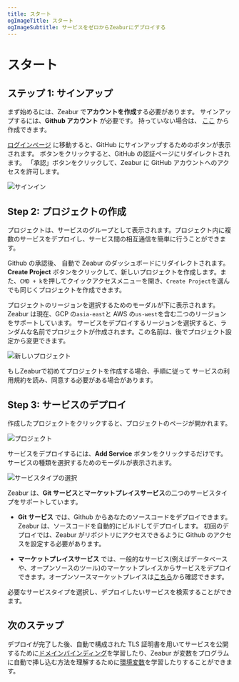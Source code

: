 ```yaml
---
title: スタート
ogImageTitle: スタート
ogImageSubtitle: サービスをゼロからZeaburにデプロイする
---
```



# スタート

## ステップ 1: サインアップ

まず始めるには、Zeabur で**アカウントを作成**する必要があります。
サインアップするには、**Github アカウント** が必要です。 持っていない場合は、 [ここ](https://github.com/join) から作成できます。

[ログインページ](https://dash.zeabur.com/login) に移動すると、GitHub にサインアップするためのボタンが表示されます。
ボタンをクリックすると、GitHub の認証ページにリダイレクトされます。 「承認」ボタンをクリックして、Zeabur に GitHub アカウントへのアクセスを許可します。

![サインイン](/start/sign-in.png)

## Step 2: プロジェクトの作成

プロジェクトは、サービスのグループとして表示されます。プロジェクト内に複数のサービスをデプロイし、サービス間の相互通信を簡単に行うことができます。

Github の承認後、 自動で Zeabur のダッシュボードにリダイレクトされます。
**Create Project** ボタンをクリックして、新しいプロジェクトを作成します。また、`CMD + k`を押してクイックアクセスメニューを開き、`Create Project`を選んでも同じくプロジェクトを作成できます。

プロジェクトのリージョンを選択するためのモーダルが下に表示されます。Zeabur は現在、GCP の`asia-east`と AWS の`us-west`を含む二つのリージョンをサポートしています。
サービスをデプロイするリージョンを選択すると、ランダムな名前でプロジェクトが作成されます。この名前は、後でプロジェクト設定から変更できます。

![新しいプロジェクト](/start/create-project.png)

<Callout>
  もしZeaburで初めてプロジェクトを作成する場合、手順に従って
  サービスの利用規約を読み、同意する必要がある場合があります。
</Callout>

## Step 3: サービスのデプロイ

作成したプロジェクトをクリックすると、プロジェクトのページが開かれます。

![プロジェクト](/start/project.png)

サービスをデプロイするには、**Add Service** ボタンをクリックするだけです。サービスの種類を選択するためのモーダルが表示されます。

![サービスタイプの選択](/start/select-service-type.png)

Zeabur は、**Git サービス**と**マーケットプレイスサービス**の二つのサービスタイプをサポートしています。

- **Git サービス** では、Github からあなたのソースコードをデプロイできます。Zeabur は、ソースコードを自動的にビルドしてデプロイします。
  初回のデプロイでは、Zeabur がリポジトリにアクセスできるように Github のアクセスを設定する必要があります。

- **マーケットプレイスサービス** では、一般的なサービス(例えばデータベースや、オープンソースのツール)のマーケットプレイスからサービスをデプロイできます。オープンソースマーケットプレイスは[こちら](https://github.com/zeabur/zeabur/tree/main/marketplace)から確認できます。

必要なサービスタイプを選択し、デプロイしたいサービスを検索することができます。

## 次のステップ

デプロイが完了した後、自動で構成された TLS 証明書を用いてサービスを公開するために[ドメインバインディング](/en-US/deploy/domain-binding)を学習したり、Zeabur が変数をプログラムに自動で挿し込む方法を理解するために[環境変数](/en-US/environment/variables)を学習したりすることができます。
